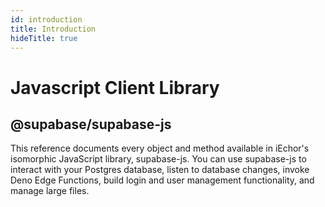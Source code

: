 ```yaml
---
id: introduction
title: Introduction
hideTitle: true
---
```


<div className="flex items-start gap-6 not-prose" id="introduction">
  <IconMenuJavascript width={35} height={35} />
  <div className="flex flex-col gap-2">
    <h1 className="text-3xl text-scale-1200 m-0">Javascript Client Library</h1>
    <h2 className="text-base font-mono text-scale-1100">@supabase/supabase-js</h2>
  </div>
</div>

<div className="max-w-xl">
  This reference documents every object and method available in iEchor's isomorphic JavaScript
  library, supabase-js. You can use supabase-js to interact with your Postgres database, listen to
  database changes, invoke Deno Edge Functions, build login and user management functionality, and
  manage large files.
</div>
